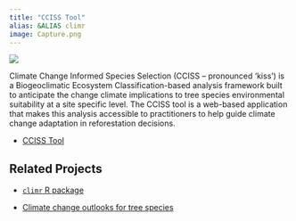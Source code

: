 ```yaml
---
title: "CCISS Tool"
alias: &ALIAS climr
image: Capture.png
---
```


<!-- the following doesn't work well if we don't change text colour -->
<!-- kept here as placeholder -->
<!-- <style> -->
<!--   body { -->
<!--   background-image: url('Designer_light.jpeg'); -->
<!--   background-size: cover; -->
<!--   background-repeat: no-repeat; -->
<!-- } -->
<!-- </style> -->

::: {layout="[ 40, 60 ]"}
::: {#first-column}
![](Capture.png)
:::

::: {#second-column}
Climate Change Informed Species Selection (CCISS – pronounced ‘kiss’) is a 
Biogeoclimatic Ecosystem Classification-based analysis framework built to 
anticipate the change climate implications to tree species environmental 
suitability at a site specific level. The CCISS tool is a web-based application 
that makes this analysis accessible to practitioners to help guide climate change
adaptation in reforestation decisions.
:::
:::

-   [CCISS Tool](https://thebeczone.ca/shiny/cciss/)

## Related Projects
-   [`climr` R package](../../projects/climr/climr.qmd)

-   [Climate change outlooks for tree species](../../projects/CCoutlooks/CCoutlooks.qmd)
